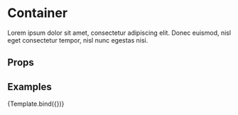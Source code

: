 
<Meta
  title='Components/Container'
  component={Container}
/>


# Container

Lorem ipsum dolor sit amet, consectetur adipiscing elit. Donec euismod, nisl eget consectetur tempor, nisl nunc egestas nisi.

## Props

<ArgsTable of={Container} />

## Examples

<Canvas columns={2} withSource='open'>
  <Story name='Default'>
    {Template.bind({})}
  </Story>
</Canvas>
